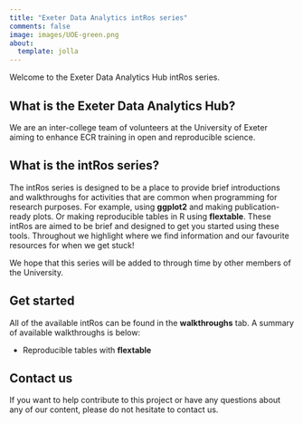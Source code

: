 ```yaml
---
title: "Exeter Data Analytics intRos series"
comments: false
image: images/UOE-green.png
about:
  template: jolla
---
```


Welcome to the Exeter Data Analytics Hub intRos series.

## What is the Exeter Data Analytics Hub?

We are an inter-college team of volunteers at the University of Exeter aiming to enhance ECR training in open and reproducible science.

## What is the intRos series?

The intRos series is designed to be a place to provide brief introductions and walkthroughs for activities that are common when programming for research purposes. For example, using **ggplot2** and making publication-ready plots. Or making reproducible tables in R using **flextable**. These intRos are aimed to be brief and designed to get you started using these tools. Throughout we highlight where we find information and our favourite resources for when we get stuck!

We hope that this series will be added to through time by other members of the University.

## Get started

All of the available intRos can be found in the **walkthroughs** tab. A summary of available walkthroughs is below:

- Reproducible tables with **flextable**


## Contact us

If you want to help contribute to this project or have any questions about any of our content, please do not hesitate to contact us.